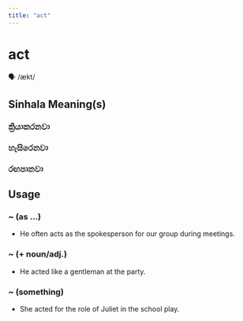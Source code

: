 ```yaml
---
title: "act"
---
```


# act

🗣️ /ækt/

## Sinhala Meaning(s)

### ක්‍රියාකරනවා
### හැසිරෙනවා
### රඟපානවා

## Usage

### ~ (as …)

- He often acts as the spokesperson for our group during meetings.


### ~ (+ noun/adj.)

- He acted like a gentleman at the party.


### ~ (something)

- She acted for the role of Juliet in the school play.


